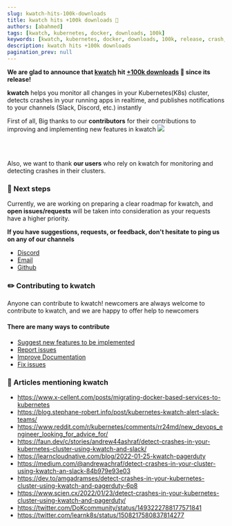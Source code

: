```yaml
---
slug: kwatch-hits-100k-downloads
title: kwatch hits +100k downloads 🚀
authors: [abahmed]
tags: [kwatch, kubernetes, docker, downloads, 100k]
keywords: [kwatch, kubernetes, docker, downloads, 100k, release, crash, cluster, detect, slack]
description: kwatch hits +100k downloads
pagination_prev: null
---
```


**We are glad to announce that [kwatch](https://github.com/abahmed/kwatch) hit [+100k downloads](https://github.com/abahmed/kwatch/pkgs/container/kwatch) 🚀 since its release!**

<!--truncate-->

**kwatch** helps you monitor all changes in your Kubernetes(K8s) cluster, detects crashes in your running apps in realtime, and publishes notifications to your channels (Slack, Discord, etc.) instantly

First of all, Big thanks to our **contributors** for their contributions to improving and implementing new features in kwatch
<a href="https://github.com/abahmed/kwatch/graphs/contributors">
  <img src="https://contributors-img.firebaseapp.com/image?repo=abahmed/kwatch" />
</a>

<br/>
<br/>

Also, we want to thank **our users** who rely on kwatch for monitoring and detecting crashes in their clusters.


### 🎯 Next steps

Currently, we are working on preparing a clear roadmap for kwatch, and **open issues/requests** will be taken into consideration as your requests have a higher priority.

**If you have suggestions, requests, or feedback, don't hesitate to ping us on any of our channels**
+ [Discord](https://discord.gg/kzJszdKmJ7)
+ [Email](hello@kwatch.dev)
+ [Github](https://github.com/abahmed/kwatch/issues)

### ✏️ Contributing to kwatch

Anyone can contribute to kwatch! newcomers are always welcome to contribute to kwatch, and we are happy to offer help to newcomers

#### There are many ways to contribute
+ [Suggest new features to be implemented](https://github.com/abahmed/kwatch/issues)
+ [Report issues](https://github.com/abahmed/kwatch/issues)
+ [Improve Documentation](https://github.com/abahmed/kwatch)
+ [Fix issues](https://github.com/abahmed/kwatch/issues)



### 📎 Articles mentioning kwatch

- https://www.x-cellent.com/posts/migrating-docker-based-services-to-kubernetes
- https://blog.stephane-robert.info/post/kubernetes-kwatch-alert-slack-teams/
- https://www.reddit.com/r/kubernetes/comments/rr24md/new_devops_engineer_looking_for_advice_for/
- https://faun.dev/c/stories/andrew44ashraf/detect-crashes-in-your-kubernetes-cluster-using-kwatch-and-slack/
- https://learncloudnative.com/blog/2022-01-25-kwatch-pagerduty
- https://medium.com/@andrewachraf/detect-crashes-in-your-cluster-using-kwatch-an-slack-84b979e93e03
- https://dev.to/amgadramses/detect-crashes-in-your-kubernetes-cluster-using-kwatch-and-pagerduty-6p8
- https://www.scien.cx/2022/01/23/detect-crashes-in-your-kubernetes-cluster-using-kwatch-and-pagerduty/
- https://twitter.com/DoKcommunity/status/1493222788177571841
- https://twitter.com/learnk8s/status/1508217580837814277
